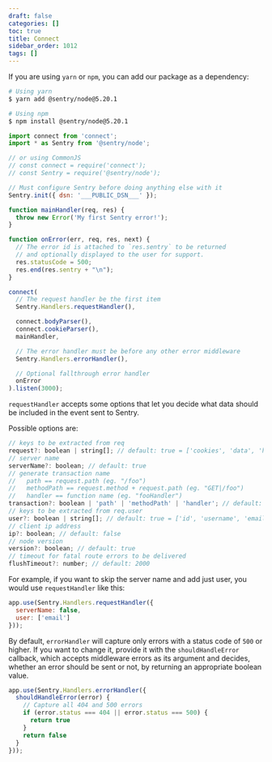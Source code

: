 ```yaml
---
draft: false
categories: []
toc: true
title: Connect
sidebar_order: 1012
tags: []
---
```


If you are using `yarn` or `npm`, you can add our package as a dependency:

```bash
# Using yarn
$ yarn add @sentry/node@5.20.1

# Using npm
$ npm install @sentry/node@5.20.1
```

```javascript
import connect from 'connect';
import * as Sentry from '@sentry/node';

// or using CommonJS
// const connect = require('connect');
// const Sentry = require('@sentry/node');

// Must configure Sentry before doing anything else with it
Sentry.init({ dsn: '___PUBLIC_DSN___' });

function mainHandler(req, res) {
  throw new Error('My first Sentry error!');
}

function onError(err, req, res, next) {
  // The error id is attached to `res.sentry` to be returned
  // and optionally displayed to the user for support.
  res.statusCode = 500;
  res.end(res.sentry + "\n");
}

connect(
  // The request handler be the first item
  Sentry.Handlers.requestHandler(),

  connect.bodyParser(),
  connect.cookieParser(),
  mainHandler,

  // The error handler must be before any other error middleware
  Sentry.Handlers.errorHandler(),

  // Optional fallthrough error handler
  onError
).listen(3000);
```

`requestHandler` accepts some options that let you decide what data should be included in the event sent to Sentry.

Possible options are:

```js
// keys to be extracted from req
request?: boolean | string[]; // default: true = ['cookies', 'data', 'headers', 'method', 'query_string', 'url']
// server name
serverName?: boolean; // default: true
// generate transaction name
//   path == request.path (eg. "/foo")
//   methodPath == request.method + request.path (eg. "GET|/foo")
//   handler == function name (eg. "fooHandler")
transaction?: boolean | 'path' | 'methodPath' | 'handler'; // default: true = 'methodPath'
// keys to be extracted from req.user
user?: boolean | string[]; // default: true = ['id', 'username', 'email']
// client ip address
ip?: boolean; // default: false
// node version
version?: boolean; // default: true
// timeout for fatal route errors to be delivered
flushTimeout?: number; // default: 2000
```

For example, if you want to skip the server name and add just user, you would use `requestHandler` like this:

```js
app.use(Sentry.Handlers.requestHandler({
  serverName: false,
  user: ['email']
}));
```

By default, `errorHandler` will capture only errors with a status code of `500` or higher. If you want to change it, provide it with the `shouldHandleError` callback, which accepts middleware errors as its argument and decides, whether an error should be sent or not, by returning an appropriate boolean value.

```js
app.use(Sentry.Handlers.errorHandler({
  shouldHandleError(error) {
    // Capture all 404 and 500 errors
    if (error.status === 404 || error.status === 500) {
      return true
    }
    return false
  }
}));
```
